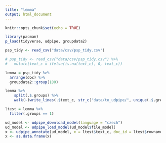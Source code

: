 ```yaml
---
title: "lemma"
output: html_document
---
```


```r
knitr::opts_chunk$set(echo = TRUE)

library(pacman)
p_load(tidyverse, udpipe, groupdata2)

psp_tidy <- read_csv("data/csv/psp_tidy.csv")

# psp_tidy <- read_csv("data/csv/psp_tidy.csv") %>%
#   mutate(text_c = ifelse(is.na(text_c), 0, text_c))
```

```r
lemma = psp_tidy %>%
  arrange(doc) %>%
  groupdata2::group(100)

lemma %>%
    split(.$.groups) %>%
    walk(~(write_lines(.$text_c, str_c("data/to_udpipe/", unique(.$.groups)))))

ltest = lemma %>%
  filter(.groups == 1)
```


```r
ud_model <- udpipe_download_model(language = "czech")
ud_model <- udpipe_load_model(ud_model$file_model)
x <- udpipe_annotate(ud_model, x = ltest$text_c, doc_id = ltest$rowname)
x <- as.data.frame(x)
```

